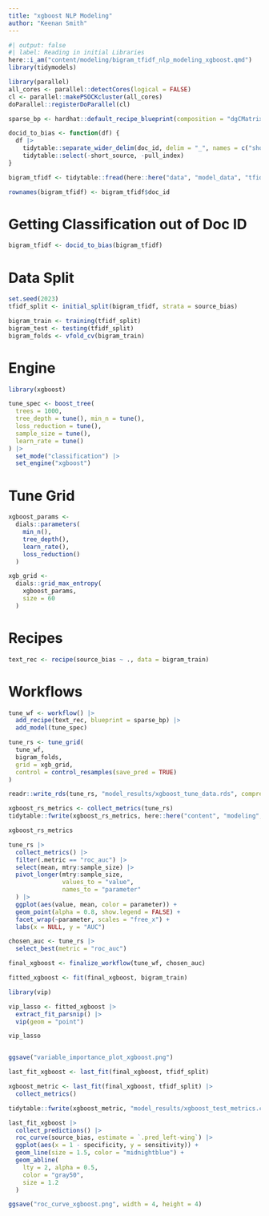 ---
title: "xgboost NLP Modeling"
author: "Keenan Smith"
---

```{r}
#| output: false
#| label: Reading in initial Libraries
here::i_am("content/modeling/bigram_tfidf_nlp_modeling_xgboost.qmd")
library(tidymodels)

library(parallel)
all_cores <- parallel::detectCores(logical = FALSE)
cl <- parallel::makePSOCKcluster(all_cores)
doParallel::registerDoParallel(cl)

sparse_bp <- hardhat::default_recipe_blueprint(composition = "dgCMatrix")

docid_to_bias <- function(df) {
  df |>
    tidytable::separate_wider_delim(doc_id, delim = "_", names = c("short_source", "pull_index", "source_bias"), cols_remove = TRUE) |>
    tidytable::select(-short_source, -pull_index)
}
```

```{r}
bigram_tfidf <- tidytable::fread(here::here("data", "model_data", "tfidf_bigram_df.csv.gz"))

rownames(bigram_tfidf) <- bigram_tfidf$doc_id
```

# Getting Classification out of Doc ID

```{r}
bigram_tfidf <- docid_to_bias(bigram_tfidf)
```

# Data Split

```{r}
set.seed(2023)
tfidf_split <- initial_split(bigram_tfidf, strata = source_bias)

bigram_train <- training(tfidf_split)
bigram_test <- testing(tfidf_split)
bigram_folds <- vfold_cv(bigram_train)
```

# Engine

```{r}
library(xgboost)

tune_spec <- boost_tree(
  trees = 1000,
  tree_depth = tune(), min_n = tune(),
  loss_reduction = tune(),
  sample_size = tune(),
  learn_rate = tune()
) |>
  set_mode("classification") |>
  set_engine("xgboost")
```

# Tune Grid

```{r}
xgboost_params <- 
  dials::parameters(
    min_n(),
    tree_depth(),
    learn_rate(),
    loss_reduction()
  )

xgb_grid <- 
  dials::grid_max_entropy(
    xgboost_params, 
    size = 60
  )
```

# Recipes

```{r}
text_rec <- recipe(source_bias ~ ., data = bigram_train)
```

# Workflows

```{r}
tune_wf <- workflow() |>
  add_recipe(text_rec, blueprint = sparse_bp) |>
  add_model(tune_spec)
```

```{r}
tune_rs <- tune_grid(
  tune_wf,
  bigram_folds,
  grid = xgb_grid,
  control = control_resamples(save_pred = TRUE)
)

readr::write_rds(tune_rs, "model_results/xgboost_tune_data.rds", compress = c("gz"))
```

```{r}
xgboost_rs_metrics <- collect_metrics(tune_rs)
tidytable::fwrite(xgboost_rs_metrics, here::here("content", "modeling", "model_results", "xgboost_rs_metrics_bigrams.csv"))

xgboost_rs_metrics
```

```{r}
tune_rs |>
  collect_metrics() |>
  filter(.metric == "roc_auc") |>
  select(mean, mtry:sample_size) |>
  pivot_longer(mtry:sample_size,
               values_to = "value",
               names_to = "parameter"
  ) |>
  ggplot(aes(value, mean, color = parameter)) +
  geom_point(alpha = 0.8, show.legend = FALSE) +
  facet_wrap(~parameter, scales = "free_x") +
  labs(x = NULL, y = "AUC")
```


```{r}
chosen_auc <- tune_rs |>
  select_best(metric = "roc_auc")

final_xgboost <- finalize_workflow(tune_wf, chosen_auc)
```

```{r}
fitted_xgboost <- fit(final_xgboost, bigram_train)
```

```{r}
library(vip)

vip_lasso <- fitted_xgboost |>
  extract_fit_parsnip() |>
  vip(geom = "point")

vip_lasso


ggsave("variable_importance_plot_xgboost.png")
```

```{r}
last_fit_xgboost <- last_fit(final_xgboost, tfidf_split)

xgboost_metric <- last_fit(final_xgboost, tfidf_split) |>
  collect_metrics()

tidytable::fwrite(xgboost_metric, "model_results/xgboost_test_metrics.csv")

last_fit_xgboost |>
  collect_predictions() |>
  roc_curve(source_bias, estimate = `.pred_left-wing`) |>
  ggplot(aes(x = 1 - specificity, y = sensitivity)) +
  geom_line(size = 1.5, color = "midnightblue") +
  geom_abline(
    lty = 2, alpha = 0.5,
    color = "gray50",
    size = 1.2
  )

ggsave("roc_curve_xgboost.png", width = 4, height = 4)
```

